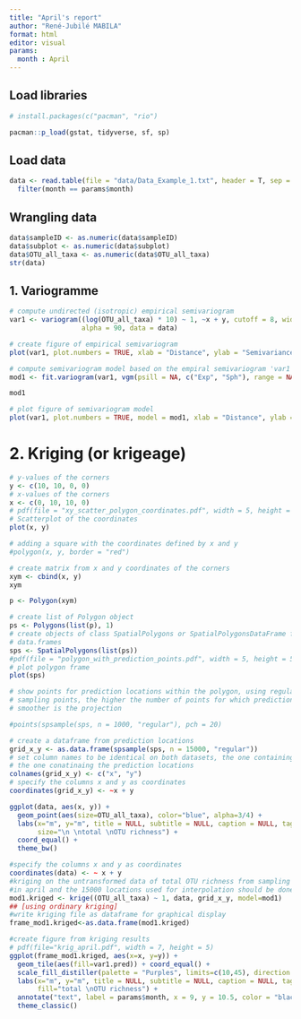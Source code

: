 ```yaml
---
title: "April's report"
author: "René-Jubilé MABILA"
format: html
editor: visual
params:
  month : April
---
```


## Load libraries

```r
# install.packages(c("pacman", "rio")

pacman::p_load(gstat, tidyverse, sf, sp)
```

## Load data

```r
data <- read.table(file = "data/Data_Example_1.txt", header = T, sep = "\t") %>% 
  filter(month == params$month)
```

## Wrangling data

```r
data$sampleID <- as.numeric(data$sampleID)
data$subplot <- as.numeric(data$subplot)
data$OTU_all_taxa <- as.numeric(data$OTU_all_taxa)
str(data)
```

## 1. Variogramme

```r
# compute undirected (isotropic) empirical semivariogram
var1 <- variogram((log(OTU_all_taxa) * 10) ~ 1, ~x + y, cutoff = 8, width = 1, 
                  alpha = 90, data = data)

# create figure of empirical semivariogram
plot(var1, plot.numbers = TRUE, xlab = "Distance", ylab = "Semivariance", cex = 1, cex.axis = 2)

```

```r
# compute semivariogram model based on the empiral semivariogram 'var1'
mod1 <- fit.variogram(var1, vgm(psill = NA, c("Exp", "Sph"), range = NA, 1), fit.sills = TRUE, fit.ranges = TRUE, fit.method = 1)

mod1
```

```r
# plot figure of semivariogram model
plot(var1, plot.numbers = TRUE, model = mod1, xlab = "Distance", ylab = "Semivariance")
```

# 2. Kriging (or krigeage)

```r

# y-values of the corners
y <- c(10, 10, 0, 0)
# x-values of the corners
x <- c(0, 10, 10, 0)
# pdf(file = "xy_scatter_polygon_coordinates.pdf", width = 5, height = 5.5)
# Scatterplot of the coordinates
plot(x, y)
```

```r
# adding a square with the coordinates defined by x and y
#polygon(x, y, border = "red")
```

```r
# create matrix from x and y coordinates of the corners
xym <- cbind(x, y)
xym
```

```r
p <- Polygon(xym)

# create list of Polygon object
ps <- Polygons(list(p), 1)
# create objects of class SpatialPolygons or SpatialPolygonsDataFrame from lists of Polygons objects and
# data.frames
sps <- SpatialPolygons(list(ps))
#pdf(file = "polygon_with_prediction_points.pdf", width = 5, height = 5)
# plot polygon frame
plot(sps)
```

```r
# show points for prediction locations within the polygon, using regular sampling methods, n = number of
# sampling points, the higher the number of points for which predictions should be calculated, the
# smoother is the projection

#points(spsample(sps, n = 1000, "regular"), pch = 20)
```

```r
# create a dataframe from prediction locations
grid_x_y <- as.data.frame(spsample(sps, n = 15000, "regular"))
# set column names to be identical on both datasets, the one containing the original measurement data and
# the one conatinaing the prediction locations
colnames(grid_x_y) <- c("x", "y")
# specify the columns x and y as coordinates
coordinates(grid_x_y) <- ~x + y
```

```r
ggplot(data, aes(x, y)) +
  geom_point(aes(size=OTU_all_taxa), color="blue", alpha=3/4) +
  labs(x="m", y="m", title = NULL, subtitle = NULL, caption = NULL, tag = NULL,
       size="\n \ntotal \nOTU richness") +
  coord_equal() +
  theme_bw()
```

```r
#specify the columns x and y as coordinates
coordinates(data) <- ~ x + y
#kriging on the untransformed data of total OTU richness from sampling locations
#in april and the 15000 locations used for interpolation should be done
mod1.kriged <- krige((OTU_all_taxa) ~ 1, data, grid_x_y, model=mod1)
## [using ordinary kriging]
#write kriging file as dataframe for graphical display
frame_mod1.kriged<-as.data.frame(mod1.kriged)
```

```r
#create figure from kriging results
# pdf(file="krig_april.pdf", width = 7, height = 5)
ggplot(frame_mod1.kriged, aes(x=x, y=y)) +
  geom_tile(aes(fill=var1.pred)) + coord_equal() +
  scale_fill_distiller(palette = "Purples", limits=c(10,45), direction = 1)+
  labs(x="m", y="m", title = NULL, subtitle = NULL, caption = NULL, tag = NULL,
       fill="total \nOTU richness") +
  annotate("text", label = params$month, x = 9, y = 10.5, color = "black")+
  theme_classic()
```
